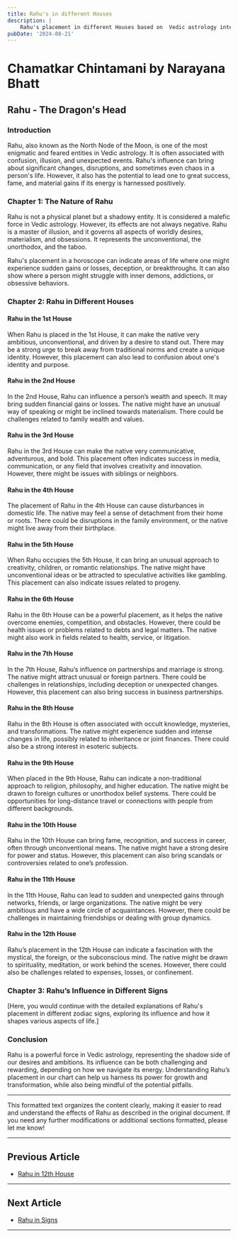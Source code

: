 ```yaml
---
title: Rahu's in different Houses 
description: |
    Rahu's placement in different Houses based on  Vedic astrology interpretations
pubDate: '2024-08-21'
---
```


# Chamatkar Chintamani by Narayana Bhatt

## Rahu - The Dragon's Head

### Introduction

Rahu, also known as the North Node of the Moon, is one of the most enigmatic and feared entities in Vedic astrology. It is often associated with confusion, illusion, and unexpected events. Rahu's influence can bring about significant changes, disruptions, and sometimes even chaos in a person's life. However, it also has the potential to lead one to great success, fame, and material gains if its energy is harnessed positively.

### Chapter 1: The Nature of Rahu

Rahu is not a physical planet but a shadowy entity. It is considered a malefic force in Vedic astrology. However, its effects are not always negative. Rahu is a master of illusion, and it governs all aspects of worldly desires, materialism, and obsessions. It represents the unconventional, the unorthodox, and the taboo.

Rahu's placement in a horoscope can indicate areas of life where one might experience sudden gains or losses, deception, or breakthroughs. It can also show where a person might struggle with inner demons, addictions, or obsessive behaviors.

### Chapter 2: Rahu in Different Houses

#### Rahu in the 1st House
When Rahu is placed in the 1st House, it can make the native very ambitious, unconventional, and driven by a desire to stand out. There may be a strong urge to break away from traditional norms and create a unique identity. However, this placement can also lead to confusion about one's identity and purpose.

#### Rahu in the 2nd House
In the 2nd House, Rahu can influence a person’s wealth and speech. It may bring sudden financial gains or losses. The native might have an unusual way of speaking or might be inclined towards materialism. There could be challenges related to family wealth and values.

#### Rahu in the 3rd House
Rahu in the 3rd House can make the native very communicative, adventurous, and bold. This placement often indicates success in media, communication, or any field that involves creativity and innovation. However, there might be issues with siblings or neighbors.

#### Rahu in the 4th House
The placement of Rahu in the 4th House can cause disturbances in domestic life. The native may feel a sense of detachment from their home or roots. There could be disruptions in the family environment, or the native might live away from their birthplace.

#### Rahu in the 5th House
When Rahu occupies the 5th House, it can bring an unusual approach to creativity, children, or romantic relationships. The native might have unconventional ideas or be attracted to speculative activities like gambling. This placement can also indicate issues related to progeny.

#### Rahu in the 6th House
Rahu in the 6th House can be a powerful placement, as it helps the native overcome enemies, competition, and obstacles. However, there could be health issues or problems related to debts and legal matters. The native might also work in fields related to health, service, or litigation.

#### Rahu in the 7th House
In the 7th House, Rahu’s influence on partnerships and marriage is strong. The native might attract unusual or foreign partners. There could be challenges in relationships, including deception or unexpected changes. However, this placement can also bring success in business partnerships.

#### Rahu in the 8th House
Rahu in the 8th House is often associated with occult knowledge, mysteries, and transformations. The native might experience sudden and intense changes in life, possibly related to inheritance or joint finances. There could also be a strong interest in esoteric subjects.

#### Rahu in the 9th House
When placed in the 9th House, Rahu can indicate a non-traditional approach to religion, philosophy, and higher education. The native might be drawn to foreign cultures or unorthodox belief systems. There could be opportunities for long-distance travel or connections with people from different backgrounds.

#### Rahu in the 10th House
Rahu in the 10th House can bring fame, recognition, and success in career, often through unconventional means. The native might have a strong desire for power and status. However, this placement can also bring scandals or controversies related to one’s profession.

#### Rahu in the 11th House
In the 11th House, Rahu can lead to sudden and unexpected gains through networks, friends, or large organizations. The native might be very ambitious and have a wide circle of acquaintances. However, there could be challenges in maintaining friendships or dealing with group dynamics.

#### Rahu in the 12th House
Rahu’s placement in the 12th House can indicate a fascination with the mystical, the foreign, or the subconscious mind. The native might be drawn to spirituality, meditation, or work behind the scenes. However, there could also be challenges related to expenses, losses, or confinement.

### Chapter 3: Rahu’s Influence in Different Signs

[Here, you would continue with the detailed explanations of Rahu's placement in different zodiac signs, exploring its influence and how it shapes various aspects of life.]

### Conclusion

Rahu is a powerful force in Vedic astrology, representing the shadow side of our desires and ambitions. Its influence can be both challenging and rewarding, depending on how we navigate its energy. Understanding Rahu’s placement in our chart can help us harness its power for growth and transformation, while also being mindful of the potential pitfalls.

---

This formatted text organizes the content clearly, making it easier to read and understand the effects of Rahu as described in the original document. If you need any further modifications or additional sections formatted, please let me know!

---

## Previous Article
- [Rahu in 12th House](/blogs-md/0608_Rahu_in_Houses/060812_Rahu_in_12th_House.mdx)

---

## Next Article
- [Rahu in Signs](/blogs-md/0608_Rahu_in_Houses/0608002_Rahu_in_sign.mdx)

---
